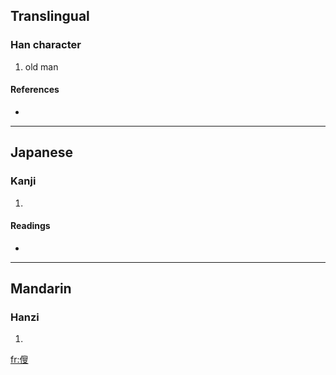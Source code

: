 ==Translingual==

===Han character===
{{Han char|rn=9|rad=人|as=10|sn=12|four=|canj=人竹X水 (OHXE)}}

# old man

====References====
* {{Han ref|kx=0112.090|dkj=00929|hdz=10192.060|uh=5081|ud=20609}}

----

==Japanese==

===Kanji===
{{ja-kanji|grade=|rs=人10}}

# {{defn|Japanese}}

====Readings====
* {{ja-readings|on=[[そう]] (sō), [[す]] (su)|kun=[[おきな]] (okina)}}

----

==Mandarin==

===Hanzi===
{{cmn-hanzi|pin=[[fū]] ([[fu1]]), [[sǒu]] ([[sou3]])|wg=fu<sup>1</sup>, sou<sup>3</sup>}}

# {{defn|Mandarin}}

[[fr:傁]]